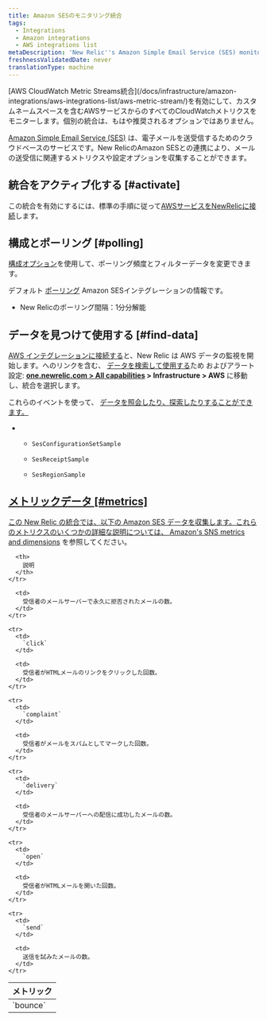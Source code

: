 ```yaml
---
title: Amazon SESのモニタリング統合
tags:
  - Integrations
  - Amazon integrations
  - AWS integrations list
metaDescription: 'New Relic''s Amazon Simple Email Service (SES) monitoring integration: what data it reports, and how to enable it.'
freshnessValidatedDate: never
translationType: machine
---
```


<Callout variant="important">
  [AWS CloudWatch Metric Streams統合](/docs/infrastructure/amazon-integrations/aws-integrations-list/aws-metric-stream/)を有効にして、カスタムネームスペースを含むAWSサービスからのすべてのCloudWatchメトリクスをモニターします。個別の統合は、もはや推奨されるオプションではありません。
</Callout>

[Amazon Simple Email Service (SES)](https://aws.amazon.com/ses/) は、電子メールを送受信するためのクラウドベースのサービスです。New RelicのAmazon SESとの連携により、メールの送受信に関連するメトリクスや設定オプションを収集することができます。

## 統合をアクティブ化する [#activate]

この統合を有効にするには、標準の手順に従って[AWSサービスをNewRelicに接続](/docs/infrastructure/infrastructure-integrations/getting-started/connect-aws-integrations-infrastructure)します。

## 構成とポーリング [#polling]

[構成オプション](/docs/integrations/new-relic-integrations/getting-started/configure-polling-frequency-data-collection-cloud-integrations)を使用して、ポーリング頻度とフィルターデータを変更できます。

デフォルト [ポーリング](/docs/infrastructure/amazon-integrations/aws-integrations-list/aws-polling-intervals-infrastructure-integrations) Amazon SESインテグレーションの情報です。

* New Relicのポーリング間隔：1分分解能

## データを見つけて使用する [#find-data]

[AWS インテグレーションに接続する](/docs/infrastructure/infrastructure-integrations/getting-started/connect-aws-integrations-infrastructure)と、New Relic は AWS データの監視を開始します。へのリンクを含む、 [データを検索して使用する](/docs/infrastructure/integrations/find-use-infrastructure-integration-data)ため <InlinePopover type="dashboards"/>およびアラート設定: **[one.newrelic.com > All capabilities](https://one.newrelic.com/all-capabilities) > Infrastructure > AWS** に移動し、統合を選択します。

これらのイベントを使って、 [データを照会したり、探索したりすることができます。](/docs/using-new-relic/data/understand-data/query-new-relic-data)

* * `SesConfigurationSetSample`

  * `SesReceiptSample`

  * `SesRegionSample`

## [メトリックデータ [#metrics]](/docs/using-new-relic/data/understand-data/query-new-relic-data)

[この New Relic の統合では、以下の Amazon SES データを収集します。これらのメトリクスのいくつかの詳細な説明については、 ](/docs/using-new-relic/data/understand-data/query-new-relic-data)[Amazon's SNS metrics and dimensions](http://docs.aws.amazon.com/AmazonCloudWatch/latest/monitoring/sns-metricscollected.html) を参照してください。

<table>
  <thead>
    <tr>
      <th style={{ width: "200px" }}>
        メトリック
      </th>

      <th>
        説明
      </th>
    </tr>
  </thead>

  <tbody>
    <tr>
      <td>
        `bounce`
      </td>

      <td>
        受信者のメールサーバーで永久に拒否されたメールの数。
      </td>
    </tr>

    <tr>
      <td>
        `click`
      </td>

      <td>
        受信者がHTMLメールのリンクをクリックした回数。
      </td>
    </tr>

    <tr>
      <td>
        `complaint`
      </td>

      <td>
        受信者がメールをスパムとしてマークした回数。
      </td>
    </tr>

    <tr>
      <td>
        `delivery`
      </td>

      <td>
        受信者のメールサーバーへの配信に成功したメールの数。
      </td>
    </tr>

    <tr>
      <td>
        `open`
      </td>

      <td>
        受信者がHTMLメールを開いた回数。
      </td>
    </tr>

    <tr>
      <td>
        `send`
      </td>

      <td>
        送信を試みたメールの数。
      </td>
    </tr>
  </tbody>
</table>